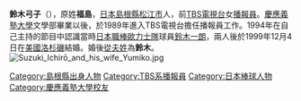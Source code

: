{{japanese|japanese=鈴木 弓子|kana=すずき ゆみこ|romaji=Suzuki Yumiko}}
'''鈴木弓子'''（{{bd|1965年|12月10日|||catIdx=Suzuki Yumiko}}），原姓'''福島'''，[[日本|日本]][[島根縣|島根縣]][[松江市|松江市]]人，前[[TBS電視台|TBS電視台]]女[[播音員|播報員]]。[[慶應義塾大學|慶應義塾大學]]文學部畢業以後，於1989年進入TBS電視台擔任播報員工作。1994年在自己主持的節目中認識當時[[日本職棒|日本職棒]][[歐力士野牛|歐力士隊]]球員[[鈴木一朗|鈴木一朗]]，兩人後於1999年12月4日在[[美國|美國]][[洛杉磯|洛杉磯]]結婚。婚後[[從夫姓|從夫姓]]為'''鈴木'''。[[File:Suzuki_Ichirō_and_his_wife_Yumiko.jpg|thumb]]

{{Japan-bio-stub}}

{{DEFAULTSORT:Suzuki Yumiko}}
[[Category:島根縣出身人物|Category:島根縣出身人物]]
[[Category:TBS系播報員|Category:TBS系播報員]]
[[Category:日本棒球人物|Category:日本棒球人物]]
[[Category:慶應義塾大學校友|Category:慶應義塾大學校友]]